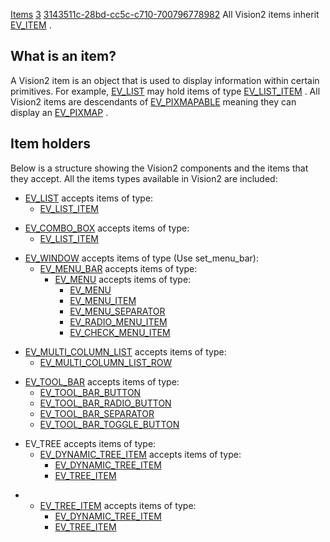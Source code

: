 [[Property:title|Items]]
[[Property:weight|3]]
[[Property:uuid|3143511c-28bd-cc5c-c710-700796778982]]
All Vision2 items inherit [[ref:libraries/vision2/reference/ev_item_chart|EV_ITEM]] .

==What is an item?==

A Vision2 item is an object that is used to display information within certain primitives. For example, [[ref:libraries/vision2/reference/ev_list_chart|EV_LIST]]  may hold items of type [[ref:libraries/vision2/reference/ev_list_item_chart|EV_LIST_ITEM]] . All Vision2 items are descendants of [[ref:libraries/vision2/reference/ev_pixmapable_chart|EV_PIXMAPABLE]]  meaning they can display an [[ref:libraries/vision2/reference/ev_pixmap_chart|EV_PIXMAP]] . 

==Item holders==

Below is a structure showing the Vision2 components and the items that they accept. All the items types available in Vision2 are included: 
* [[ref:libraries/vision2/reference/ev_list_chart|EV_LIST]]  accepts items of type: 
** [[ref:libraries/vision2/reference/ev_list_item_chart|EV_LIST_ITEM]] 

*  [[ref:libraries/vision2/reference/ev_combo_box_chart|EV_COMBO_BOX]]  accepts items of type: 
** [[ref:libraries/vision2/reference/ev_list_item_chart|EV_LIST_ITEM]] 

* [[ref:libraries/vision2/reference/ev_window_chart|EV_WINDOW]]  accepts items of type (Use set_menu_bar): 
** [[ref:libraries/vision2/reference/ev_menu_bar_chart|EV_MENU_BAR]]  accepts items of type: 
*** [[ref:libraries/vision2/reference/ev_menu_chart|EV_MENU]]  accepts items of type: 
**** [[ref:libraries/vision2/reference/ev_menu_chart|EV_MENU]] 
**** [[ref:libraries/vision2/reference/ev_menu_item_chart|EV_MENU_ITEM]] 
**** [[ref:libraries/vision2/reference/ev_menu_separator_chart|EV_MENU_SEPARATOR]] 
**** [[ref:libraries/vision2/reference/ev_radio_menu_item_chart|EV_RADIO_MENU_ITEM]] 
**** [[ref:libraries/vision2/reference/ev_check_menu_item_chart|EV_CHECK_MENU_ITEM]] 



* [[ref:libraries/vision2/reference/ev_multi_column_list_chart|EV_MULTI_COLUMN_LIST]]  accepts items of type: 
** [[ref:libraries/vision2/reference/ev_multi_column_list_row_chart|EV_MULTI_COLUMN_LIST_ROW]] 

* [[ref:libraries/vision2/reference/ev_tool_bar_chart|EV_TOOL_BAR]]  accepts items of type: 
** [[ref:libraries/vision2/reference/ev_tool_bar_button_chart|EV_TOOL_BAR_BUTTON]] 
** [[ref:libraries/vision2/reference/ev_tool_bar_radio_button_chart|EV_TOOL_BAR_RADIO_BUTTON]] 
** [[ref:libraries/vision2/reference/ev_tool_bar_separator_chart|EV_TOOL_BAR_SEPARATOR]] 
** [[ref:libraries/vision2/reference/ev_tool_bar_toggle_button_chart|EV_TOOL_BAR_TOGGLE_BUTTON]] 

* EV_TREE accepts items of type: 
** [[ref:libraries/vision2/reference/ev_dynamic_tree_item_chart|EV_DYNAMIC_TREE_ITEM]]  accepts items of type: 
*** [[ref:libraries/vision2/reference/ev_dynamic_tree_item_chart|EV_DYNAMIC_TREE_ITEM]] 
*** [[ref:libraries/vision2/reference/ev_tree_item_chart|EV_TREE_ITEM]] 

** [[ref:libraries/vision2/reference/ev_tree_item_chart|EV_TREE_ITEM]]  accepts items of type: 
*** [[ref:libraries/vision2/reference/ev_dynamic_tree_item_chart|EV_DYNAMIC_TREE_ITEM]] 
*** [[ref:libraries/vision2/reference/ev_tree_item_chart|EV_TREE_ITEM]] 








